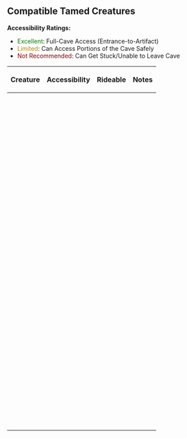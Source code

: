 ==Compatible Tamed Creatures==

'''Accessibility Ratings:'''
* <font color="green">Excellent</font>: Full-Cave Access (Entrance-to-Artifact)
* <font color="darkgoldenrod">Limited</font>: Can Access Portions of the Cave Safely
* <font color="darkred">Not Recommended</font>: Can Get Stuck/Unable to Leave Cave

<!--  style="text-align:center;"  class=cell-green class=cell-yellow  class=cell-pink -->

{| class="wikitable-sortable" style="text-align:center;"
|-
!Creature
!Accessibility
!Rideable
!Notes
|-
|{{ItemLink|Achatina}}
|
|
|
|-
|{{ItemLink|Allosaurus}}
|
|
|
|-
|{{ItemLink|Ammonite}}
|
|
|
|-
|{{ItemLink|Anglerfish}}
|
|
|
|-
|{{ItemLink|Ankylosaurus}}
|
|
|
|-
|{{ItemLink|Araneo}}
|
|
|
|-
|{{ItemLink|Archaeopteryx}}
|
|
|
|-
|{{ItemLink|Argentavis}}
|
|
|
|-
|{{ItemLink|Arthropluera}}
|
|
|
|-
|{{ItemLink|Astrocetus}}
|
|
|
|-
|{{ItemLink|Baryonyx}}
|
|
|
|-
|{{ItemLink|Basilisk}}
|
|
|
|-
|{{ItemLink|Basilosaurus}}
|
|
|
|-
|{{ItemLink|Beelzebufo}}
|
|
|
|-
|{{ItemLink|Blade Wasp}}
|
|
|
|-
|{{ItemLink|Bloodstalker}}
|
|
|
|-
|{{ItemLink|Brontosaurus}}
|
|
|
|-
|{{ItemLink|Bulbdog}}
|
|
|
|-
|{{ItemLink|Carbonemys}}
|
|
|
|-
|{{ItemLink|Carnotaurus}}
|
|
|
|-
|{{ItemLink|Castoroides}}
|
|
|
|-
|{{ItemLink|Chalicotherium}}
|
|
|
|-
|{{ItemLink|Coelacanth}}
|
|
|
|-
|{{ItemLink|Compy}}
|
|
|
|-
|{{ItemLink|Deinonychus}}
|
|
|
|-
|{{ItemLink|Daeodon}}
|
|
|
|-
|{{ItemLink|Dilophosaur}}
|
|
|
|-
|{{ItemLink|Dimetrodon}}
|
|
|
|-
|{{ItemLink|Dimorphodon}}
|
|
|
|-
|{{ItemLink|Diplocaulus}}
|
|
|
|-
|{{ItemLink|Diplodocus}}
|
|
|
|-
|{{ItemLink|Dire Bear}}
|
|
|
|-
|{{ItemLink|Direwolf}}
|
|
|
|-
|{{ItemLink|Dodo}}
|
|
|
|-
|{{ItemLink|Doedicurus}}
|
|
|
|-
|{{ItemLink|Dung Beetle}}
|
|
|
|-
|{{ItemLink|Dunkleosteus}}
|
|
|
|-
|{{ItemLink|Electrophorus}}
|
|
|
|-
|{{ItemLink|Enforcer}}
|
|
|
|-
|{{ItemLink|Equus}}
|
|
|
|-
|{{ItemLink|Featherlight}}
|
|
|
|-
|{{ItemLink|Ferox}}
|
|
|
|-
|{{ItemLink|Gacha}}
|
|
|
|-
|{{ItemLink|Gallimimus}}
|
|
|
|-
|{{ItemLink|Gasbags}}
|
|
|
|-
|{{ItemLink|Giant Bee}}
|
|
|
|-
|{{ItemLink|Giganotosaurus}}
|
|
|
|-
|{{ItemLink|Gigantopithecus}}
|
|
|
|-
|{{ItemLink|Glowtail}}
|
|
|
|-
|{{ItemLink|Griffin}}
|
|
|
|-  
|{{ItemLink|Karkinos}} 
|
|
|
|-
|{{ItemLink|Hesperornis}}
|
|
|
|-
|{{ItemLink|Human}}
|
|
|
|-
|{{ItemLink|Hyaenodon}}
|
|
|
|-
|{{ItemLink|Ichthyornis}}
|
|
|
|-
|{{ItemLink|Ichthyosaurus}}
|
|
|
|-
|{{ItemLink|Iguanodon}}
|
|
|
|-
|{{ItemLink|Jerboa}}
|
|
|
|-
|{{ItemLink|Kairuku}}
|
|
|
|-
|{{ItemLink|Kaprosuchus}}
|
|
|
|-
|{{ItemLink|Kentrosaurus}}
|
|
|
|-
|{{ItemLink|Liopleurodon}}
|
|
|
|-
|{{ItemLink|Lymantria}}
|
|
|
|-
|{{ItemLink|Lystrosaurus}}
|
|
|
|-
|{{ItemLink|Magmasaur}}
|
|
|
|-
|{{ItemLink|Mammoth}}
|
|
|
|-
|{{ItemLink|Managarmr}}
|
|
|
|-
|{{ItemLink|Manta}}
|
|
|
|-
|{{ItemLink|Mantis}}
|
|
|
|-
|{{ItemLink|Megalania}}
|
|
|
|-
|{{ItemLink|Megaloceros}}
|
|
|
|-
|{{ItemLink|Megalodon}}
|
|
|
|-
|{{ItemLink|Megalosaurus}}
|
|
|
|-
|{{ItemLink|Megatherium}}
|
|
|
|-
|{{ItemLink|Mek}}
|
|
|
|-
|{{ItemLink|Mesopithecus}}
|
|
|
|-
|{{ItemLink|Microraptor}}
|
|
|
|-
|{{ItemLink|Morellatops}}
|
|
|
|-
|{{ItemLink|Mosasaurus}}
|
|
|
|-
|{{ItemLink|Moschops}}
|
|
|
|-
|{{ItemLink|Onyc}}
|
|
|
|-
|{{ItemLink|Otter}}
|
|
|
|-
|{{ItemLink|Oviraptor}}
|
|
|
|-
|{{ItemLink|Ovis}}
|
|
|
|-
|{{ItemLink|Pachycephalosaurus}}
|
|
|
|-
|{{ItemLink|Pachyrhinosaurus}}
|
|
|
|-
|{{ItemLink|Paraceratherium}}
|
|
|
|-
|{{ItemLink|Parasaur}}
|
|
|
|-
|{{ItemLink|Pegomastax}}
|
|
|
|-
|{{ItemLink|Pelagornis}}
|
|
|
|-
|{{ItemLink|Phiomia}}
|
|
|
|-
|{{ItemLink|Phoenix}}
|
|
|
|-
|{{ItemLink|Plesiosaur}}
|
|
|
|-
|{{ItemLink|Procoptodon}}
|
|
|
|-
|{{ItemLink|Pteranodon}}
|
|
|
|-
|{{ItemLink|Pulmonoscorpius}}
|
|
|
|-
|{{ItemLink|Purlovia}}
|
|
|
|-
|{{ItemLink|Quetzal}}
|
|
|
|-
|{{ItemLink|Raptor}}
|
|
|
|-
|{{ItemLink|Ravager}}
|
|
|
|-
|{{ItemLink|Reaper}}
|
|
|
|-
|{{ItemLink|Rex}}
|
|
|
|-
|{{ItemLink|Rock Drake}}
|
|
|
|-
|{{ItemLink|Rock Elemental}}
|
|
|
|-
|{{ItemLink|Roll Rat}}
|
|
|
|-
|{{ItemLink|Sabertooth}}
|
|
|
|-
|{{ItemLink|Sabertooth Salmon}}
|
|
|
|-
|{{ItemLink|Sarco}}
|
|
|
|-
|{{ItemLink|Scout}}
|
|
|
|-
|{{ItemLink|Shinehorn}}
|
|
|
|-
|{{ItemLink|Snow Owl}}
|
|
|
|-
|{{ItemLink|Spino}}
|
|
|
|-
|{{ItemLink|Stegosaurus}}
|
|
|
|-
|{{ItemLink|Tapejara}}
|
|
|
|-
|{{ItemLink|Terror Bird}}
|
|
|
|-
|{{ItemLink|Therizinosaur}}
|
|
|
|-
|{{ItemLink|Thorny Dragon}}
|
|
|
|-
|{{ItemLink|Thylacoleo}}
|
|
|
|-
|{{ItemLink|Titanoboa}}	
|
|
|
|-
|{{ItemLink|Titanosaur}}
|
|
|
|-
|{{ItemLink|Triceratops}}
|
|
|
|-
|{{ItemLink|Trilobite}}
|
|
|
|-
|{{ItemLink|Troodon}}
|
|
|
|-
|{{ItemLink|Tusoteuthis}}
|
|
|
|-
|{{ItemLink|Unicorn}}
|
|
|
|-
|{{ItemLink|Velonasaur}}
|
|
|
|-
|{{ItemLink|Vulture}}
|
|
|
|-
|{{ItemLink|Woolly Rhino}}	
|
|
|
|-
|{{ItemLink|Wyvern}}
|
|
|
|-
|{{ItemLink|Yutyrannus}}
|
|
|
|-
|}